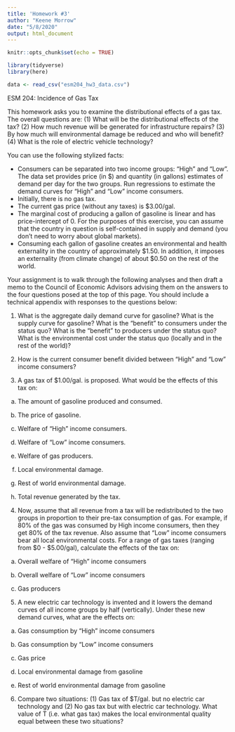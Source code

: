 ```yaml
---
title: 'Homework #3'
author: "Keene Morrow"
date: "5/8/2020"
output: html_document
---
```


```r
knitr::opts_chunk$set(echo = TRUE)

library(tidyverse)
library(here)

data <- read_csv("esm204_hw3_data.csv")
```

ESM 204: Incidence of Gas Tax

This homework asks you to examine the distributional effects of a gas tax. The overall questions are: (1) What will be the distributional effects of the tax? (2) How much revenue will be generated for infrastructure repairs? (3) By how much will environmental damage be reduced and who will benefit? (4) What is the role of electric vehicle technology?

You can use the following stylized facts:

- Consumers can be separated into two income groups: “High” and “Low”. The data set provides price (in $) and quantity (in gallons) estimates of demand per day for the two groups. Run regressions to estimate the demand curves for “High” and “Low” income consumers.
- Initially, there is no gas tax.
- The current gas price (without any taxes) is $3.00/gal.
- The marginal cost of producing a gallon of gasoline is linear and has price-intercept of 0. For the purposes of this exercise, you can assume that the country in question is self-contained in supply and demand (you don’t need to worry about global markets).
- Consuming each gallon of gasoline creates an environmental and health externality in the country of approximately \$1.50. In addition, it imposes an externality (from climate change) of about \$0.50 on the rest of the world.


Your assignment is to walk through the following analyses and then draft a memo to the Council of Economic Advisors advising them on the answers to the four questions posed at the top of this page. You should include a technical appendix with responses to the questions below:



1. What is the aggregate daily demand curve for gasoline? What is the supply curve for gasoline? What is the “benefit” to consumers under the status quo? What is the “benefit” to producers under the status quo? What is the environmental cost under the status quo (locally and in the rest of the world)?



2. How is the current consumer benefit divided between “High” and “Low” income consumers?



3. A gas tax of $1.00/gal. is proposed. What would be the effects of this tax on:

a. The amount of gasoline produced and consumed.


b. The price of gasoline.


c. Welfare of “High” income consumers.


d. Welfare of “Low” income consumers.


e. Welfare of gas producers.


f. Local environmental damage.


g. Rest of world environmental damage.


h. Total revenue generated by the tax.


4. Now, assume that all revenue from a tax will be redistributed to the two groups in proportion to their pre-tax consumption of gas. For example, if 80% of the gas was consumed by High income consumers, then they get 80% of the tax revenue. Also assume that “Low” income consumers bear all local environmental costs. For a range of gas taxes (ranging from \$0 - \$5.00/gal), calculate the effects of the tax on:

a. Overall welfare of “High” income consumers


b. Overall welfare of “Low” income consumers


c. Gas producers



5. A new electric car technology is invented and it lowers the demand curves of all income groups by half (vertically). Under these new demand curves, what are the effects on:

a. Gas consumption by “High” income consumers


b. Gas consumption by “Low” income consumers


c. Gas price


d. Local environmental damage from gasoline


e. Rest of world environmental damage from gasoline


6. Compare two situations: (1) Gas tax of $T/gal. but no electric car technology and (2) No gas tax but with electric car technology. What value of T (i.e. what gas tax) makes the local environmental quality equal between these two situations?

